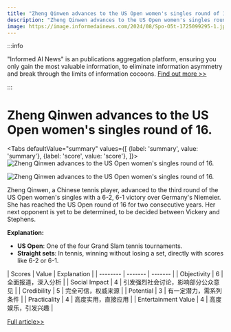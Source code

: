 ```yaml
---
title: "Zheng Qinwen advances to the US Open women's singles round of 16."
description: "Zheng Qinwen advances to the US Open women's singles round of 16."
image: https://image.informedainews.com/2024/08/Spo-O5t-1725099295-1.jpg
---
```



:::info

"Informed AI News" is an publications aggregation platform, ensuring you only gain the most valuable information, to eliminate information asymmetry and break through the limits of information cocoons.  [Find out more >>](/)

:::

# Zheng Qinwen advances to the US Open women's singles round of 16.


<Tabs
	defaultValue="summary"
	values={[
	{label: 'summary', value: 'summary'},
	{label: 'score', value: 'score'},
]}>
<TabItem value="summary">
<img
  src="https://image.informedainews.com/2024/08/Spo-O5t-1725099295-1.jpg"
  alt="Zheng Qinwen advances to the US Open women's singles round of 16."
/>

<img
  src="https://image.informedainews.com/2024/08/Spo-HyA-1725099295-2.jpg"
  alt="Zheng Qinwen advances to the US Open women's singles round of 16."
/>



Zheng Qinwen, a Chinese tennis player, advanced to the third round of the US Open women's singles with a 6-2, 6-1 victory over Germany's Niemeier.
She has reached the US Open round of 16 for two consecutive years.
Her next opponent is yet to be determined, to be decided between Vickery and Stephens.

**Explanation:**
- **US Open**: One of the four Grand Slam tennis tournaments.
- **Straight sets**: In tennis, winning without losing a set, directly with scores like 6-2 or 6-1.
</TabItem>
<TabItem value="score">
	| Scores     | Value   | Explanation |
	| -------- | ------- | ------- |
	| Objectivity  | 6    | 全面报道，深入分析    |
	| Social Impact | 4     | 引发强烈社会讨论，影响部分公众意见    |
	| Credibility    | 5    | 完全可信，权威来源    |
	| Potential    | 3    | 有一定潜力，需系列条件    |
	| Practicality    | 4    | 高度实用，直接应用    |
	| Entertainment Value    | 4    | 高度娱乐，引发兴趣    |
</TabItem>
</Tabs>

[Full article>>](https://www.thepaper.cn/newsDetail_forward_28583408)

